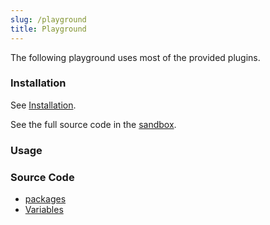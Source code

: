 ```yaml
---
slug: /playground
title: Playground
---
```


The following playground uses most of the provided plugins.

### Installation

See [Installation](/docs/installation).

See the full source code in the [sandbox](https://codesandbox.io/s/rxo5rl?file=%2FApp.tsx).

### Usage


<PlaygroundSandpack />

### Source Code

- [packages](https://github.com/udecode/plate/tree/main/packages)
- [Variables](https://github.com/udecode/plate/blob/main/apps/www/src)
